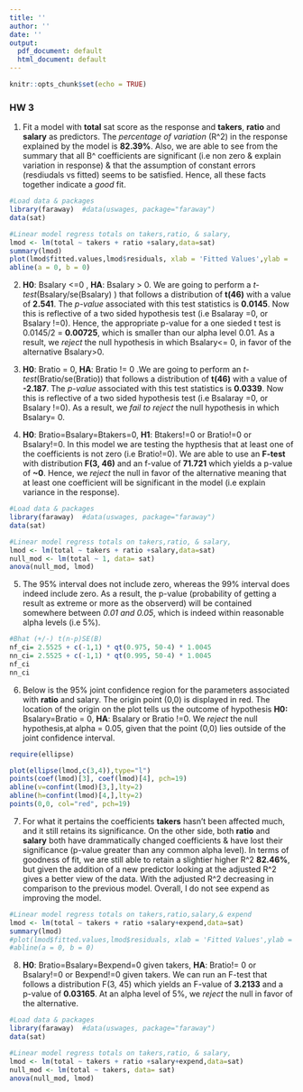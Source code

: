 ---
title: ''
author: ''
date: ''
output:
  pdf_document: default
  html_document: default
---

```{r setup, include=FALSE}
knitr::opts_chunk$set(echo = TRUE)
```

### HW 3

1.  Fit a model with **total** sat score as the response and **takers**, **ratio** and **salary** as predictors.  The *percentage of variation* (R^2) in the response explained by the model is **82.39%**. Also, we are able to see from the summary that all B^ coefficients are significant (i.e non zero & explain variation in response) & that the assumption of constant errors (resdiudals vs fitted) seems to be satisfied. Hence, all these facts together indicate a *good* fit.

```{r linearModel,error=TRUE, echo=FALSE,out.height='50%', out.width='50%'}
#Load data & packages
library(faraway)  #data(uswages, package="faraway")
data(sat) 

#Linear model regress totals on takers,ratio, & salary, 
lmod <- lm(total ~ takers + ratio +salary,data=sat)
summary(lmod)
plot(lmod$fitted.values,lmod$residuals, xlab = 'Fitted Values',ylab = 'Residuals', main='Residuals v vs Fitted values')
abline(a = 0, b = 0)
```

2. **H0**: Bsalary <=0 , **HA**: Bsalary > 0. We are going to perform a *t-test*(Bsalary/se(Bsalary) ) that follows a distribution of **t(46)** with a value of **2.541**. The *p-value* associated with this test statistics is **0.0145**. Now this is reflective of a two sided hypothesis test (i.e Bsalaray =0, or Bsalary !=0). Hence, the appropriate p-value for a one sieded t test is 0.0145/2 = **0.00725**, which is smaller than our alpha level 0.01. As a result, we *reject* the null hypothesis in which Bsalary<= 0, in favor of the alternative Bsalary>0. 

3. **H0**: Bratio = 0, **HA**: Bratio  != 0 .We are going to perform an *t-test*(Bratio/se(Bratio)) that follows a distribution of **t(46)** with a value of **-2.187**. The *p-value* associated with this test statistics is **0.0339**. Now this is reflective of a two sided hypothesis test (i.e Bsalaray =0, or Bsalary !=0). As a result, we *fail to reject* the null hypothesis in which Bsalary= 0. 
 
4. **H0**: Bratio=Bsalary=Btakers=0, **H1**: Btakers!=0 or Bratio!=0 or Bsalary!=0. In this model we are testing the hypthesis that at least one of the coefficients is not zero (i.e Bratio!=0). We are able to use an **F-test** with distribution **F(3, 46)** and an f-value of **71.721** which yields a p-value of **~0**. Hence, we *reject* the null in favor of the alternative meaning that at least one coefficient will be significant in the model (i.e explain variance in the response).

```{r FtestSalary,error=TRUE, echo=FALSE}
#Load data & packages
library(faraway)  #data(uswages, package="faraway")
data(sat) 

#Linear model regress totals on takers,ratio, & salary, 
lmod <- lm(total ~ takers + ratio +salary,data=sat)
null_mod <- lm(total ~ 1, data= sat)
anova(null_mod, lmod)
```

5. The 95% interval does not include zero, whereas the 99% interval does indeed include zero. As a result, the p-value (probability of getting a result as extreme or more as the observerd) will be contained somewhere between *0.01 and 0.05*, which is indeed within reasonable alpha levels (i.e 5%).

```{r confidenceInterval,echo=FALSE}
#Bhat (+/-) t(n-p)SE(B)
nf_ci= 2.5525 + c(-1,1) * qt(0.975, 50-4) * 1.0045
nn_ci= 2.5525 + c(-1,1) * qt(0.995, 50-4) * 1.0045       
nf_ci
nn_ci
```

6. Below is the 95% joint confidence region for the parameters associated with **ratio** and salary. The origin point (0,0) is displayed in red. The location of the origin on the plot tells us the outcome of hypothesis **H0:** Bsalary=Bratio = 0, **HA**: Bsalary or Bratio !=0. We *reject* the null hypothesis,at alpha = 0.05, given that the point (0,0) lies outside of the joint confidence interval.

```{r jointInterval,echo=FALSE, include=FALSE}
require(ellipse)
```
```{r ellipse, echo=FALSE, out.height='75%', out.width='75%', fig.align='center'}
plot(ellipse(lmod,c(3,4)),type="l")
points(coef(lmod)[3], coef(lmod)[4], pch=19)
abline(v=confint(lmod)[3,],lty=2)
abline(h=confint(lmod)[4,],lty=2)
points(0,0, col="red", pch=19)
```

7. For what it pertains the coefficients **takers** hasn't been affected much, and it still retains its significance. On the other side, both **ratio** and **salary** both have drammatically changed coefficients & have lost their significance (p-value greater than any common alpha level). In terms of goodness of fit, we are still able to retain a slightier higher R^2 **82.46%**, but given the addition of a new predictor looking at the adjusted R^2 gives a better view of the data. With the adjusted R^2 decreasing in comparison to the previous model. Overall, I do not see expend as improving the model. 

```{r linearModel_expend,error=TRUE, echo=FALSE}
#Linear model regress totals on takers,ratio,salary,& expend
lmod <- lm(total ~ takers + ratio +salary+expend,data=sat)
summary(lmod)
#plot(lmod$fitted.values,lmod$residuals, xlab = 'Fitted Values',ylab = 'Residuals', main='Residuals v #vs Fitted values')
#abline(a = 0, b = 0)
```

8. **H0**: Bratio=Bsalary=Bexpend=0 given takers, **HA**: Bratio!= 0 or Bsalary!=0 or Bexpend!=0 given takers. We can run an F-test that follows a distribution F(3, 45) which yields an F-value of **3.2133** and a p-value of **0.03165**. At an alpha level of 5%, we *reject* the null in favor of the alternative. 

```{r FtestSalaryOrNo,error=TRUE, echo=FALSE}
#Load data & packages
library(faraway)  #data(uswages, package="faraway")
data(sat) 

#Linear model regress totals on takers,ratio, & salary, 
lmod <- lm(total ~ takers + ratio +salary+expend,data=sat)
null_mod <- lm(total ~ takers, data= sat)
anova(null_mod, lmod)
```

